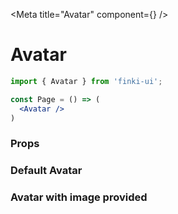 
<Meta title="Avatar" component={<Avatar/>} />

# Avatar 

```jsx
import { Avatar } from 'finki-ui';

const Page = () => (
  <Avatar />
)
```
### Props
<Props of={Avatar}/>

### Default Avatar
<Preview withSource="open">
  <Story name="default">
    <div>
        <Avatar />
    </div>
  </Story>
</Preview>

### Avatar with image provided
<Preview withSource="open">
  <Story name="image provided">
    <div>
        <Avatar imageUrl="https://clipartstation.com/wp-content/uploads/2018/09/avatars-clipart-1.png"/>
    </div>
  </Story>
</Preview>

